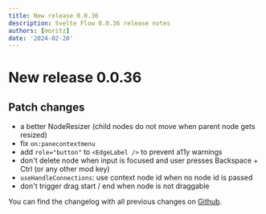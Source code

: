 ```yaml
---
title: New release 0.0.36
description: Svelte Flow 0.0.36 release notes
authors: [moritz]
date: '2024-02-20'
---
```


# New release 0.0.36

## Patch changes

- a better NodeResizer (child nodes do not move when parent node gets resized)
- fix `on:panecontextmenu`
- add `role="button"` to `<EdgeLabel />` to prevent a11y warnings
- don't delete node when input is focused and user presses Backspace + Ctrl (or any other mod key)
- `useHandleConnections`: use context node id when no node id is passed
- don't trigger drag start / end when node is not draggable

You can find the changelog with all previous changes on [Github](https://github.com/xyflow/xyflow/blob/main/packages/svelte/CHANGELOG.md).
